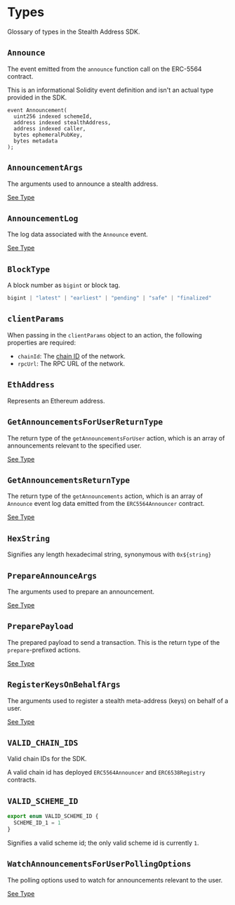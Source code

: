 # Types

Glossary of types in the Stealth Address SDK.

## `Announce`

The event emitted from the `announce` function call on the ERC-5564 contract.

This is an informational Solidity event definition and isn't an actual type provided in the SDK.

```solidity
event Announcement(
  uint256 indexed schemeId,
  address indexed stealthAddress,
  address indexed caller,
  bytes ephemeralPubKey,
  bytes metadata
);
```

## `AnnouncementArgs`

The arguments used to announce a stealth address.

[See Type](https://github.com/ScopeLift/stealth-address-sdk/blob/main/src/lib/actions/getAnnouncements/types.ts#L6)

## `AnnouncementLog`

The log data associated with the `Announce` event.

[See Type](https://github.com/ScopeLift/stealth-address-sdk/blob/main/src/lib/actions/getAnnouncements/types.ts#L12)

## `BlockType`

A block number as `bigint` or block tag.

```ts
bigint | "latest" | "earliest" | "pending" | "safe" | "finalized"
```

## `clientParams`

When passing in the `clientParams` object to an action, the following properties are required:

- `chainId`: The [chain ID](/#valid_chain_ids) of the network.
- `rpcUrl`: The RPC URL of the network.

## `EthAddress`

Represents an Ethereum address.

## `GetAnnouncementsForUserReturnType`

The return type of the `getAnnouncementsForUser` action, which is an array of announcements relevant to the specified user.

[See Type](https://github.com/ScopeLift/stealth-address-sdk/blob/main/src/lib/actions/getAnnouncementsForUser/types.ts#L14)

## `GetAnnouncementsReturnType`

The return type of the `getAnnouncements` action, which is an array of `Announce` event log data emitted from the `ERC5564Announcer` contract.

[See Type](https://github.com/ScopeLift/stealth-address-sdk/blob/main/src/lib/actions/getAnnouncements/types.ts#L27)

## `HexString`

Signifies any length hexadecimal string, synonymous with `0x${string}`

## `PrepareAnnounceArgs`

The arguments used to prepare an announcement.

[See Type](https://github.com/ScopeLift/stealth-address-sdk/blob/main/src/lib/actions/prepareAnnounce/types.ts#L14)

## `PreparePayload`

The prepared payload to send a transaction. This is the return type of the `prepare`-prefixed actions.

[See Type](https://github.com/ScopeLift/stealth-address-sdk/blob/main/src/lib/actions/types.ts#L9)

## `RegisterKeysOnBehalfArgs`

The arguments used to register a stealth meta-address (keys) on behalf of a user.

[See Type](https://github.com/ScopeLift/stealth-address-sdk/blob/main/src/lib/actions/prepareRegisterKeysOnBehalf/types.ts#L5)

## `VALID_CHAIN_IDS`

Valid chain IDs for the SDK.

A valid chain id has deployed `ERC5564Announcer` and `ERC6538Registry` contracts.

## `VALID_SCHEME_ID`

```ts
export enum VALID_SCHEME_ID {
  SCHEME_ID_1 = 1
}
```

Signifies a valid scheme id; the only valid scheme id is currently `1`.

## `WatchAnnouncementsForUserPollingOptions`

The polling options used to watch for announcements relevant to the user.

[See Type](https://github.com/ScopeLift/stealth-address-sdk/blob/main/src/lib/actions/watchAnnouncementsForUser/types.ts#L13)
